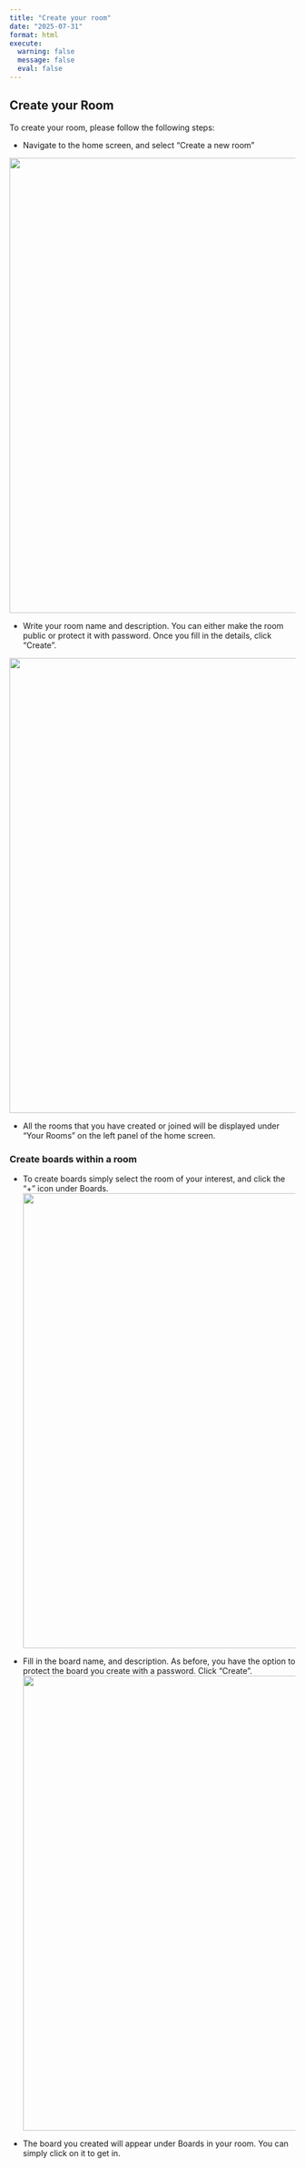 ```yaml
---
title: "Create your room"
date: "2025-07-31"
format: html
execute:
  warning: false
  message: false
  eval: false
---
```


## Create your Room

To create your room, please follow the following steps:

- Navigate to the home screen, and select "Create a new room"

![](images/create_room1.png){fig-align="center" width="800px"}

- Write your room name and description. You can either make the room public or protect it with password. Once you fill in the details, click "Create".

![](images/create_room2.png){fig-align="center" width="800px"}

- All the rooms that you have created or joined will be displayed under "Your Rooms" on the left panel of the home screen.

### Create boards within a room

- To create boards simply select the room of your interest, and click the "+" icon under Boards.
![](images/create_board1.png){fig-align="center" width="800px"}
- Fill in the board name, and description. As before, you have the option to protect the board you create with a password. Click "Create".
![](images/create_board2.png){fig-align="center" width="800px"}

- The board you created will appear under Boards in your room. You can simply click on it to get in.




